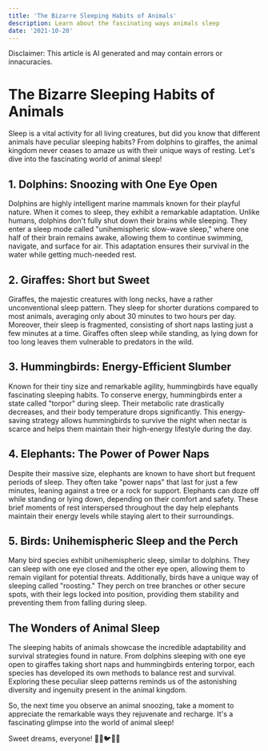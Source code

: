 ```yaml
---
title: 'The Bizarre Sleeping Habits of Animals'
description: Learn about the fascinating ways animals sleep
date: '2021-10-20'
---
```


Disclaimer: This article is AI generated and may contain errors or innacuracies.

# The Bizarre Sleeping Habits of Animals

Sleep is a vital activity for all living creatures, but did you know that different animals have peculiar sleeping habits? From dolphins to giraffes, the animal kingdom never ceases to amaze us with their unique ways of resting. Let's dive into the fascinating world of animal sleep!

## 1. Dolphins: Snoozing with One Eye Open

Dolphins are highly intelligent marine mammals known for their playful nature. When it comes to sleep, they exhibit a remarkable adaptation. Unlike humans, dolphins don't fully shut down their brains while sleeping. They enter a sleep mode called "unihemispheric slow-wave sleep," where one half of their brain remains awake, allowing them to continue swimming, navigate, and surface for air. This adaptation ensures their survival in the water while getting much-needed rest.

## 2. Giraffes: Short but Sweet

Giraffes, the majestic creatures with long necks, have a rather unconventional sleep pattern. They sleep for shorter durations compared to most animals, averaging only about 30 minutes to two hours per day. Moreover, their sleep is fragmented, consisting of short naps lasting just a few minutes at a time. Giraffes often sleep while standing, as lying down for too long leaves them vulnerable to predators in the wild.

## 3. Hummingbirds: Energy-Efficient Slumber

Known for their tiny size and remarkable agility, hummingbirds have equally fascinating sleeping habits. To conserve energy, hummingbirds enter a state called "torpor" during sleep. Their metabolic rate drastically decreases, and their body temperature drops significantly. This energy-saving strategy allows hummingbirds to survive the night when nectar is scarce and helps them maintain their high-energy lifestyle during the day.

## 4. Elephants: The Power of Power Naps

Despite their massive size, elephants are known to have short but frequent periods of sleep. They often take "power naps" that last for just a few minutes, leaning against a tree or a rock for support. Elephants can doze off while standing or lying down, depending on their comfort and safety. These brief moments of rest interspersed throughout the day help elephants maintain their energy levels while staying alert to their surroundings.

## 5. Birds: Unihemispheric Sleep and the Perch

Many bird species exhibit unihemispheric sleep, similar to dolphins. They can sleep with one eye closed and the other eye open, allowing them to remain vigilant for potential threats. Additionally, birds have a unique way of sleeping called "roosting." They perch on tree branches or other secure spots, with their legs locked into position, providing them stability and preventing them from falling during sleep.

## The Wonders of Animal Sleep

The sleeping habits of animals showcase the incredible adaptability and survival strategies found in nature. From dolphins sleeping with one eye open to giraffes taking short naps and hummingbirds entering torpor, each species has developed its own methods to balance rest and survival. Exploring these peculiar sleep patterns reminds us of the astonishing diversity and ingenuity present in the animal kingdom.

So, the next time you observe an animal snoozing, take a moment to appreciate the remarkable ways they rejuvenate and recharge. It's a fascinating glimpse into the world of animal sleep!

Sweet dreams, everyone! 🐬🦒🐦🐘🌙

